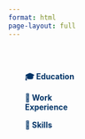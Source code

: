```yaml
---
format: html
page-layout: full
---
```


<style>
.cv-container {
  display: flex;
  flex-direction: row;
  padding: 30px;
  gap: 40px;
}

.cv-nav {
  width: 200px;
  position: sticky;
  top: 80px;
  align-self: flex-start;
}

.cv-nav a {
  display: block;
  margin-bottom: 15px;
  color: #003366;
  text-decoration: none;
  font-weight: bold;
  transition: color 0.3s;
}

.cv-nav a:hover {
  color: #007acc;
}

.cv-content {
  flex-grow: 1;
}

.cv-card {
  background-color: #f9f9ff;
  border-radius: 12px;
  padding: 25px;
  box-shadow: 0 4px 12px rgba(0,0,0,0.05);
  margin-bottom: 30px;
  animation: fadeSlideIn 1s ease forwards;
  opacity: 0;
  transform: translateY(20px);
}

.cv-card:nth-child(1) { animation-delay: 0.3s; }
.cv-card:nth-child(2) { animation-delay: 0.6s; }
.cv-card:nth-child(3) { animation-delay: 0.9s; }

@keyframes fadeSlideIn {
  to {
    opacity: 1;
    transform: translateY(0);
  }
}

.cv-card h2 {
  margin-top: 0;
  color: #003366;
}
</style>

<div class="cv-container">

<div class="cv-nav">
  <a href="#education">🎓 Education</a>
  <a href="#experience">💼 Work Experience</a>
  <a href="#skills">🧠 Skills</a>
</div>

<div class="cv-content">

<div class="cv-card" id="education">
  <h2>🎓 Education</h2>

  **Boston University**, Boston, MA  
  *Master of Applied Business Analytics*  
  _September 2024 – August 2025_

  **Stony Brook University**, Stony Brook, NY  
  *Bachelor of Arts in Economics*  
  _May 2019 – August 2024_
</div>

<div class="cv-card" id="experience">
  <h2>💼 Work Experience</h2>

  **NetEase**, Guangzhou, China  
  *Content Marketing Intern*  
  _February 2023 – June 2023_  
  - Improved content efficiency by 20% across 30+ projects using Excel.  
  - Boosted engagement by 10% through trend analysis.

  **Zhi Jin Human Resources**, Hangzhou, China  
  *Intern*  
  _January 2023 – July 2023_  
  - Participated in contract talks with major firms.  
  - Screened 200+ resumes, improving match rates.
</div>

<div class="cv-card" id="skills">
  <h2>🧠 Skills</h2>

  **Tools**: Microsoft Office, R, SQL, Power BI, AWS  
  **Languages**: Chinese (Native), English (Proficient), Japanese (Basic)
</div>

</div>
</div>